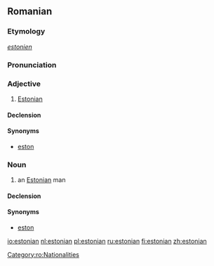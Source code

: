 {{see|Estonian}}
==Romanian==

===Etymology===
{{F.|ro}} ''[[estonien]]''

===Pronunciation===
{{IPA|[e.sto.ni'an]|lang=ro}}

===Adjective===
{{ro-adj|4}}

# [[Estonian]]

====Declension====
{{ro-adj-decl|fs=estoniană|mpl=estonieni|fpl=estoniene|ms-def=estonianul|fs-def=estoniana}}

====Synonyms====
*[[eston]]

===Noun===
{{ro-noun|gend=m|pl=estonieni|f=estoniană}}

# an [[Estonian]] man

====Declension====
{{ro-noun-m|pl=estonieni|def=estonianul}}

====Synonyms====
*[[eston]]

[[Category:ro:Nationalities]]

[[io:estonian]]
[[nl:estonian]]
[[pl:estonian]]
[[ru:estonian]]
[[fi:estonian]]
[[zh:estonian]]